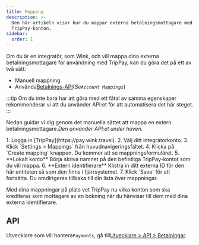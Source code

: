 ```yaml
---
title: Mapping
description: >-
  Den här artikeln visar hur du mappar externa betalningsmottagare med
  TripPay-konton.
sidebar:
  order: 1
---
```


Om du är en integratör, som Wink, och vill mappa dina externa betalningsmottagare för användning med TripPay, kan du göra det på ett av två sätt:

* Manuell mappning
* Använda[Betalnings-API](/developers/apis/#payment-api)(*Se`Account Mappings`*)

:::tip
Om du inte bara har att göra med ett fåtal av samma egenskaper rekommenderar vi att du använder API:et för att automatisera det här steget.
:::

Nedan guidar vi dig genom det manuella sättet att mappa en extern betalningsmottagare.*Den använder API:et under huven.*

<Steps>
  1. Logga in [TripPay](https://pay.wink.travel).
  2. Välj ditt integratorkonto.
  3. Klick `Settings > Mappings` från huvudnavigeringsfältet.
  4. Klicka på `Create mapping` knappen. Du kommer att se mappningsformuläret.
  5. **Lokalt konto** Börja skriva namnet på den befintliga TripPay-kontot som du vill mappa.
  6. **Extern identifierare** Klistra in ditt externa ID för den här entiteten så som den finns i fjärrsystemet.
  7. Klick `Save` för att fortsätta. Du omdirigeras tillbaka till din lista över mappningar.
</Steps>


Med dina mappningar på plats vet TripPay nu vilka konton som ska krediteras som mottagare av en bokning när du hänvisar till dem med dina externa identifierare.

## API

Utvecklare som vill hantera`Payments`, gå till[Utvecklare > API > Betalningar](/developers/apis/#payment-api).

